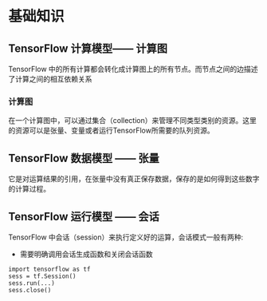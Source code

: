 # 基础知识 {#basic}


## TensorFlow 计算模型—— 计算图

TensorFlow 中的所有计算都会转化成计算图上的所有节点。而节点之间的边描述了计算之间的相互依赖关系

### 计算图

在一个计算图中，可以通过集合（collection）来管理不同类型类别的资源。这里的资源可以是张量、变量或者运行TensorFlow所需要的队列资源。

## TensorFlow 数据模型 —— 张量

它是对运算结果的引用，在张量中没有真正保存数据，保存的是如何得到这些数字的计算过程。

## TensorFlow 运行模型 —— 会话

TensorFlow 中会话（session）来执行定义好的运算，会话模式一般有两种:


- 需要明确调用会话生成函数和关闭会话函数

```
import tensorflow as tf
sess = tf.Session()
sess.run(...)
sess.close()
```


    

    












